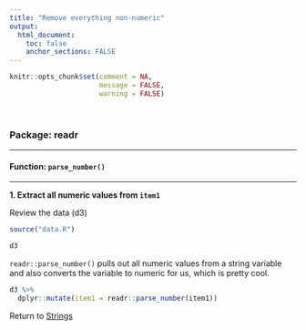 ```yaml
---
title: "Remove everything non-numeric"
output: 
  html_document:
    toc: false
    anchor_sections: FALSE
---
```


```r
knitr::opts_chunk$set(comment = NA,
                      message = FALSE,
                      warning = FALSE)
```

<br>

### Package: readr

---

#### Function: `parse_number()`

---

**1\. Extract all numeric values from `item1`**

Review the data (d3)

```r

source("data.R")

d3

```

`readr::parse_number()` pulls out all numeric values from a string variable and also converts the variable to numeric for us, which is pretty cool.


```r

d3 %>%
  dplyr::mutate(item1 = readr::parse_number(item1))

```



Return to [Strings](https://github.com/Cghlewis/data-wrangling-functions/wiki/Strings)
